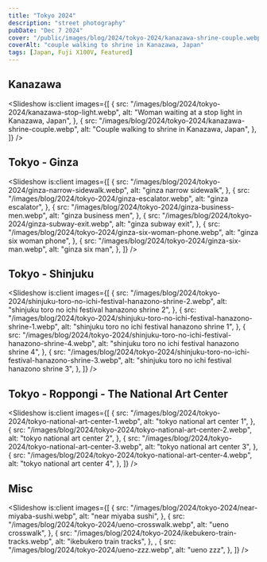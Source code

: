 ```yaml
---
title: "Tokyo 2024"
description: "street photography"
pubDate: "Dec 7 2024"
cover: "/public/images/blog/2024/tokyo-2024/kanazawa-shrine-couple.webp"
coverAlt: "couple walking to shrine in Kanazawa, Japan"
tags: [Japan, Fuji X100V, Featured]
---
```



## Kanazawa

<Slideshow
  is:client
  images={[
    {
      src: "/images/blog/2024/tokyo-2024/kanazawa-stop-light.webp",
      alt: "Woman waiting at a stop light in Kanazawa, Japan",
    },
    {
      src: "/images/blog/2024/tokyo-2024/kanazawa-shrine-couple.webp",
      alt: "Couple walking to shrine in Kanazawa, Japan",
    },
  ]}
/>

## Tokyo - Ginza

<Slideshow
  is:client
  images={[
    {
      src: "/images/blog/2024/tokyo-2024/ginza-narrow-sidewalk.webp",
      alt: "ginza narrow sidewalk",
    },
    {
      src: "/images/blog/2024/tokyo-2024/ginza-escalator.webp",
      alt: "ginza escalator",
    },
    {
      src: "/images/blog/2024/tokyo-2024/ginza-business-men.webp",
      alt: "ginza business men",
    },
    {
      src: "/images/blog/2024/tokyo-2024/ginza-subway-exit.webp",
      alt: "ginza subway exit",
    },
    {
      src: "/images/blog/2024/tokyo-2024/ginza-six-woman-phone.webp",
      alt: "ginza six woman phone",
    },
    {
      src: "/images/blog/2024/tokyo-2024/ginza-six-man.webp",
      alt: "ginza six man",
    },
  ]}
/>

## Tokyo - Shinjuku

<Slideshow
  is:client
  images={[
    {
      src: "/images/blog/2024/tokyo-2024/shinjuku-toro-no-ichi-festival-hanazono-shrine-2.webp",
      alt: "shinjuku toro no ichi festival hanazono shrine 2",
    },
    {
      src: "/images/blog/2024/tokyo-2024/shinjuku-toro-no-ichi-festival-hanazono-shrine-1.webp",
      alt: "shinjuku toro no ichi festival hanazono shrine 1",
    },
    {
      src: "/images/blog/2024/tokyo-2024/shinjuku-toro-no-ichi-festival-hanazono-shrine-4.webp",
      alt: "shinjuku toro no ichi festival hanazono shrine 4",
    },
    {
      src: "/images/blog/2024/tokyo-2024/shinjuku-toro-no-ichi-festival-hanazono-shrine-3.webp",
      alt: "shinjuku toro no ichi festival hanazono shrine 3",
    },
  ]}
/>

## Tokyo - Roppongi - The National Art Center

<Slideshow
  is:client
  images={[
    {
      src: "/images/blog/2024/tokyo-2024/tokyo-national-art-center-1.webp",
      alt: "tokyo national art center 1",
    },
    {
      src: "/images/blog/2024/tokyo-2024/tokyo-national-art-center-2.webp",
      alt: "tokyo national art center 2",
    },
    {
      src: "/images/blog/2024/tokyo-2024/tokyo-national-art-center-3.webp",
      alt: "tokyo national art center 3",
    },
    {
      src: "/images/blog/2024/tokyo-2024/tokyo-national-art-center-4.webp",
      alt: "tokyo national art center 4",
    },
  ]}
/>

## Misc

<Slideshow
  is:client
  images={[
    {
      src: "/images/blog/2024/tokyo-2024/near-miyaba-sushi.webp",
      alt: "near miyaba sushi",
    },
    {
      src: "/images/blog/2024/tokyo-2024/ueno-crosswalk.webp",
      alt: "ueno crosswalk",
    },
    {
      src: "/images/blog/2024/tokyo-2024/ikebukero-train-tracks.webp",
      alt: "ikebukero train tracks",
    },
    ,
    {
      src: "/images/blog/2024/tokyo-2024/ueno-zzz.webp",
      alt: "ueno zzz",
    },
  ]}
/>
